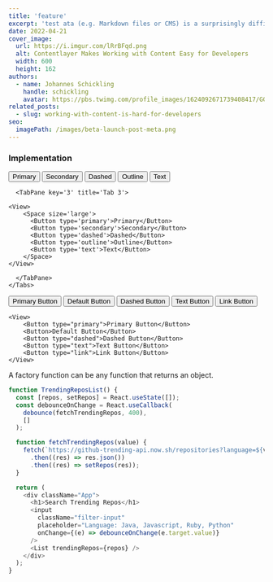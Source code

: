```yaml
---
title: 'feature'
excerpt: 'test ata (e.g. Markdown files or CMS) is a surprisingly difficult and laborious task when developing modern sites (e.g. with Next.js). Contentlayer is a content SDK that aims to make content easy for developers.'
date: 2022-04-21
cover_image:
  url: https://i.imgur.com/lRrBFqd.png
  alt: Contentlayer Makes Working with Content Easy for Developers
  width: 600
  height: 162
authors:
  - name: Johannes Schickling
    handle: schickling
    avatar: https://pbs.twimg.com/profile_images/1624092671739408417/GGvOzADg_400x400.jpg
related_posts:
  - slug: working-with-content-is-hard-for-developers
seo:
  imagePath: /images/beta-launch-post-meta.png
---
```


 

### Implementation

<view>
<Tabs defaultActiveTab='1'>
      <TabPane key='1' title='Tab 1'>
 <View>
    <Space size='large'>
      <Button type='primary'>Primary</Button>
      <Button type='secondary'>Secondary</Button>
      <Button type='dashed'>Dashed</Button>
      <Button type='outline'>Outline</Button>
      <Button type='text'>Text</Button>
    </Space>
</View> 
      </TabPane>
 
      <TabPane key='3' title='Tab 3'>

```tsx 
<View>
    <Space size='large'>
      <Button type='primary'>Primary</Button>
      <Button type='secondary'>Secondary</Button>
      <Button type='dashed'>Dashed</Button>
      <Button type='outline'>Outline</Button>
      <Button type='text'>Text</Button>
    </Space>
</View>
```
      </TabPane>
    </Tabs>
 </view>
<CodeDemo code='<Button type="primary">Primary33 Button</Button>'>
</CodeDemo>
 
 <View>
    <Button type="primary">Primary Button</Button>
    <Button>Default Button</Button>
    <Button type="dashed">Dashed Button</Button>
    <Button type="text">Text Button</Button>
    <Button type="link">Link Button</Button>
</View> 

```tsx 
<View>
    <Button type="primary">Primary Button</Button>
    <Button>Default Button</Button>
    <Button type="dashed">Dashed Button</Button>
    <Button type="text">Text Button</Button>
    <Button type="link">Link Button</Button>
</View>
```

A factory function can be any function that returns an object.

```js title="arrowFuncAndThis.js" {1-4} example
function TrendingReposList() {
  const [repos, setRepos] = React.useState([]);
  const debounceOnChange = React.useCallback(
    debounce(fetchTrendingRepos, 400),
    []
  );

  function fetchTrendingRepos(value) {
    fetch(`https://github-trending-api.now.sh/repositories?language=${value}`)
      .then((res) => res.json())
      .then((res) => setRepos(res));
  }

  return (
    <div className="App">
      <h1>Search Trending Repos</h1>
      <input
        className="filter-input"
        placeholder="Language: Java, Javascript, Ruby, Python"
        onChange={(e) => debounceOnChange(e.target.value)}
      />
      <List trendingRepos={repos} />
    </div>
  );
}

```